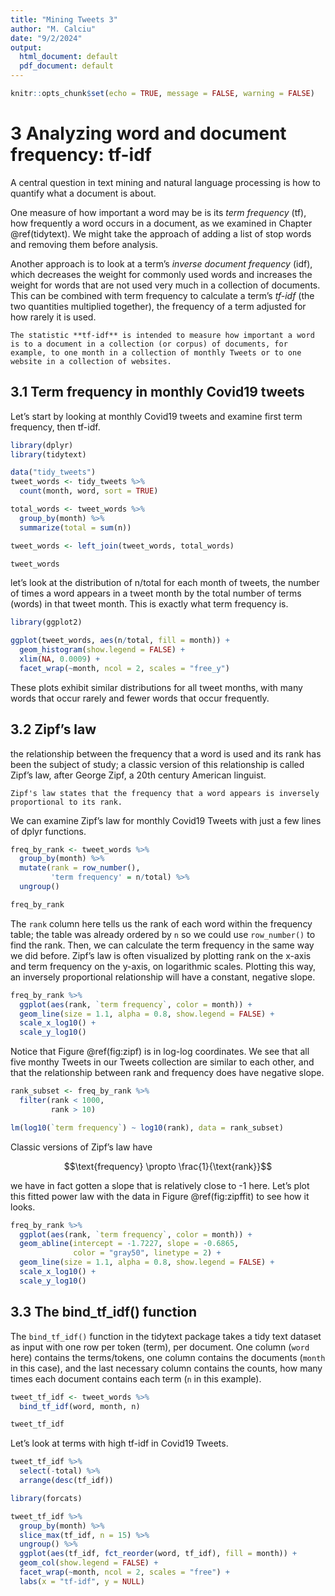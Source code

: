 ```yaml
---
title: "Mining Tweets 3"
author: "M. Calciu"
date: "9/2/2024"
output:
  html_document: default
  pdf_document: default
---
```


```r
knitr::opts_chunk$set(echo = TRUE, message = FALSE, warning = FALSE)
```

#  3 Analyzing word and document frequency: tf-idf  {#tfidf}
A central question in text mining and natural language processing is how to quantify what a document is about. 

One measure of how important a word may be is its *term frequency* (tf), how frequently a word occurs in a document, as we examined in Chapter \@ref(tidytext). We might take the approach of adding a list of stop words and removing them before analysis.

Another approach is to look at a term's *inverse document frequency* (idf), which decreases the weight for commonly used words and increases the weight for words that are not used very much in a collection of documents. This can be combined with term frequency to calculate a term's *tf-idf* (the two quantities multiplied together), the frequency of a term adjusted for how rarely it is used. 

```block
The statistic **tf-idf** is intended to measure how important a word is to a document in a collection (or corpus) of documents, for example, to one month in a collection of monthly Tweets or to one website in a collection of websites. 
```

## 3.1 Term frequency in monthly Covid19 tweets

Let's start by looking at monthly Covid19 tweets and examine first term frequency, then tf-idf.


```r
library(dplyr)
library(tidytext)

data("tidy_tweets")
tweet_words <- tidy_tweets %>%
  count(month, word, sort = TRUE)

total_words <- tweet_words %>% 
  group_by(month) %>% 
  summarize(total = sum(n))

tweet_words <- left_join(tweet_words, total_words)

tweet_words
```

let’s look at the distribution of n/total for each month of tweets, the number of times a word appears in a tweet month by the total number of terms (words) in that tweet month. This is exactly what term frequency is.


```r
library(ggplot2)

ggplot(tweet_words, aes(n/total, fill = month)) +
  geom_histogram(show.legend = FALSE) +
  xlim(NA, 0.0009) +
  facet_wrap(~month, ncol = 2, scales = "free_y")
```

These plots exhibit similar distributions for all tweet months, with many words that occur rarely and fewer words that occur frequently.

##  3.2 Zipf’s law 
the relationship between the frequency that a word is used and its rank has been the subject of study; a classic version of this relationship is called Zipf's law, after George Zipf, a 20th century American linguist. 

```block
Zipf's law states that the frequency that a word appears is inversely proportional to its rank. 
```

We can examine Zipf's law for monthly Covid19 Tweets with just a few lines of dplyr functions.


```r
freq_by_rank <- tweet_words %>% 
  group_by(month) %>% 
  mutate(rank = row_number(), 
         'term frequency' = n/total) %>%
  ungroup()

freq_by_rank
```

The `rank` column here tells us the rank of each word within the frequency table; the table was already ordered by `n` so we could use `row_number()` to find the rank. Then, we can calculate the term frequency in the same way we did before. Zipf's law is often visualized by plotting rank on the x-axis and term frequency on the y-axis, on logarithmic scales. Plotting this way, an inversely proportional relationship will have a constant, negative slope.

```r
freq_by_rank %>% 
  ggplot(aes(rank, `term frequency`, color = month)) + 
  geom_line(size = 1.1, alpha = 0.8, show.legend = FALSE) + 
  scale_x_log10() +
  scale_y_log10()
```

Notice that Figure \@ref(fig:zipf) is in log-log coordinates. We see that all five monthy Tweets in our Tweets collection are similar to each other, and that the relationship between rank and frequency does have negative slope.

```r
rank_subset <- freq_by_rank %>% 
  filter(rank < 1000,
         rank > 10)

lm(log10(`term frequency`) ~ log10(rank), data = rank_subset)
```

Classic versions of Zipf's law have

$$\text{frequency} \propto \frac{1}{\text{rank}}$$

we have in fact gotten a slope that is relatively close to -1 here. Let's plot this fitted power law with the data in Figure \@ref(fig:zipffit) to see how it looks.

```r
freq_by_rank %>% 
  ggplot(aes(rank, `term frequency`, color = month)) + 
  geom_abline(intercept = -1.7227, slope = -0.6865, 
              color = "gray50", linetype = 2) +
  geom_line(size = 1.1, alpha = 0.8, show.legend = FALSE) + 
  scale_x_log10() +
  scale_y_log10()
```


## 3.3 The bind_tf_idf() function 

The `bind_tf_idf()` function in the tidytext package takes a tidy text dataset as input with one row per token (term), per document. One column (`word` here) contains the terms/tokens, one column contains the documents (`month` in this case), and the last necessary column contains the counts, how many times each document contains each term (`n` in this example).

```r
tweet_tf_idf <- tweet_words %>%
  bind_tf_idf(word, month, n)

tweet_tf_idf
```


Let's look at terms with high tf-idf in Covid19 Tweets.

```r
tweet_tf_idf %>%
  select(-total) %>%
  arrange(desc(tf_idf))
```

```r
library(forcats)

tweet_tf_idf %>%
  group_by(month) %>%
  slice_max(tf_idf, n = 15) %>%
  ungroup() %>%
  ggplot(aes(tf_idf, fct_reorder(word, tf_idf), fill = month)) +
  geom_col(show.legend = FALSE) +
  facet_wrap(~month, ncol = 2, scales = "free") +
  labs(x = "tf-idf", y = NULL)
```
